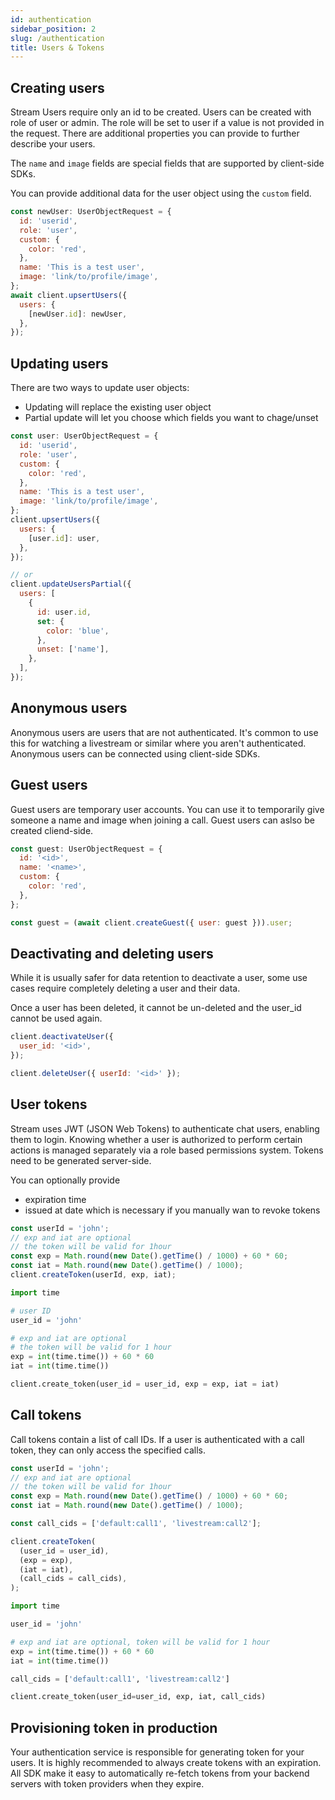 ```yaml
---
id: authentication
sidebar_position: 2
slug: /authentication
title: Users & Tokens
---
```



## Creating users

Stream Users require only an id to be created. Users can be created with role of user or admin. The role will be set to user if a value is not provided in the request. There are additional properties you can provide to further describe your users.

The `name` and `image` fields are special fields that are supported by client-side SDKs.

You can provide additional data for the user object using the `custom` field.

<Tabs groupId="examples">
<TabItem value="js" label="JavaScript">

```js
const newUser: UserObjectRequest = {
  id: 'userid',
  role: 'user',
  custom: {
    color: 'red',
  },
  name: 'This is a test user',
  image: 'link/to/profile/image',
};
await client.upsertUsers({
  users: {
    [newUser.id]: newUser,
  },
});
```

</TabItem>
</Tabs>

## Updating users

There are two ways to update user objects:

- Updating will replace the existing user object
- Partial update will let you choose which fields you want to chage/unset

<Tabs groupId="examples">
<TabItem value="js" label="JavaScript">

```js
const user: UserObjectRequest = {
  id: 'userid',
  role: 'user',
  custom: {
    color: 'red',
  },
  name: 'This is a test user',
  image: 'link/to/profile/image',
};
client.upsertUsers({
  users: {
    [user.id]: user,
  },
});

// or
client.updateUsersPartial({
  users: [
    {
      id: user.id,
      set: {
        color: 'blue',
      },
      unset: ['name'],
    },
  ],
});
```

</TabItem>
</Tabs>

## Anonymous users

Anonymous users are users that are not authenticated. It's common to use this for watching a livestream or similar where you aren't authenticated. Anonymous users can be connected using client-side SDKs.

## Guest users

Guest users are temporary user accounts. You can use it to temporarily give someone a name and image when joining a call. Guest users can aslso be created cliend-side.

<Tabs groupId="examples">
<TabItem value="js" label="JavaScript">

```js
const guest: UserObjectRequest = {
  id: '<id>',
  name: '<name>',
  custom: {
    color: 'red',
  },
};

const guest = (await client.createGuest({ user: guest })).user;
```

</TabItem>
</Tabs>

## Deactivating and deleting users

While it is usually safer for data retention to deactivate a user, some use cases require completely deleting a user and their data.

Once a user has been deleted, it cannot be un-deleted and the user_id cannot be used again.

```js
client.deactivateUser({
  user_id: '<id>',
});

client.deleteUser({ userId: '<id>' });
```

## User tokens

Stream uses JWT (JSON Web Tokens) to authenticate chat users, enabling them to login. Knowing whether a user is authorized to perform certain actions is managed separately via a role based permissions system. Tokens need to be generated server-side.

You can optionally provide

- expiration time
- issued at date which is necessary if you manually wan to revoke tokens

<Tabs groupId="examples">
<TabItem value="js" label="JavaScript">

```js
const userId = 'john';
// exp and iat are optional
// the token will be valid for 1hour
const exp = Math.round(new Date().getTime() / 1000) + 60 * 60;
const iat = Math.round(new Date().getTime() / 1000);
client.createToken(userId, exp, iat);
```

</TabItem>
<TabItem value="py" label="Python">

```py
import time

# user ID
user_id = 'john'

# exp and iat are optional
# the token will be valid for 1 hour
exp = int(time.time()) + 60 * 60
iat = int(time.time())

client.create_token(user_id = user_id, exp = exp, iat = iat)
```

</TabItem>
</Tabs>

## Call tokens

Call tokens contain a list of call IDs. If a user is authenticated with a call token, they can only access the specified calls.

<Tabs groupId="examples">
<TabItem value="js" label="JavaScript">

```js
const userId = 'john';
// exp and iat are optional
// the token will be valid for 1hour
const exp = Math.round(new Date().getTime() / 1000) + 60 * 60;
const iat = Math.round(new Date().getTime() / 1000);

const call_cids = ['default:call1', 'livestream:call2'];

client.createToken(
  (user_id = user_id),
  (exp = exp),
  (iat = iat),
  (call_cids = call_cids),
);
```

</TabItem>
<TabItem value="py" label="Python">

```py
import time

user_id = 'john'

# exp and iat are optional, token will be valid for 1 hour
exp = int(time.time()) + 60 * 60
iat = int(time.time())

call_cids = ['default:call1', 'livestream:call2']

client.create_token(user_id=user_id, exp, iat, call_cids)
```

</TabItem>
</Tabs>

## Provisioning token in production

Your authentication service is responsible for generating token for your users. It is highly recommended to always create tokens with an expiration.
All SDK make it easy to automatically re-fetch tokens from your backend servers with token providers when they expire.
